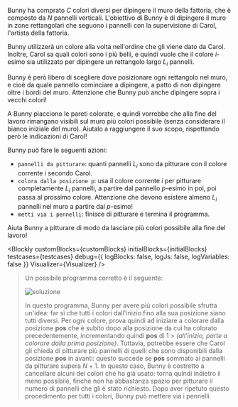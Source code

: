 
Bunny ha comprato $C$ colori diversi per dipingere il muro della fattoria, che è composto
da $N$ pannelli verticali. L'obiettivo di Bunny è di dipingere il muro in zone rettangolari
che seguono i pannelli con la supervisione di Carol, l'artista della fattoria.

Bunny utilizzerà un colore alla volta nell'ordine che gli viene dato da Carol. Inoltre, Carol
sa quali colori sono i più belli, e quindi vuole che il colore $i$-esimo sia utilizzato per
dipingere un rettangolo largo $L_i$ pannelli.

Bunny è però libero di scegliere dove posizionare ogni rettangolo nel muro, e cioè da quale
pannello cominciare a dipingere, a patto di non dipingere oltre i bordi del muro.
Attenzione che Bunny può anche dipingere sopra i vecchi colori!

A Bunny piacciono le pareti colorate, e quindi vorrebbe che alla fine del lavoro rimangano
visibili sul muro più colori possibile (senza considerare il bianco iniziale del muro).
Aiutalo a raggiungere il suo scopo, rispettando però le indicazioni di Carol!

Bunny può fare le seguenti azioni:

- `pannelli da pitturare`: quanti pannelli $L_i$ sono da pitturare con il colore corrente $i$ secondo Carol.
- `colora dalla posizione p`: usa il colore corrente $i$ per pitturare completamente $L_i$
  pannelli, a partire dal pannello $p$-esimo in poi, poi passa al prossimo colore. Attenzione che devono esistere almeno $L_i$
  pannelli nel muro a partire dal $p$-esimo!
- `metti via i pennelli`: finisce di pitturare e termina il programma.

Aiuta Bunny a pitturare di modo da lasciare più colori possibile alla fine del lavoro!

<Blockly
  customBlocks={customBlocks}
  initialBlocks={initialBlocks}
  testcases={testcases}
  debug={{ logBlocks: false, logJs: false, logVariables: false }}
  Visualizer={Visualizer}
/>

> Un possibile programma corretto è il seguente:
>
> ![soluzione](sol.png)
>
> In questo programma, Bunny per avere più colori possibile sfrutta un'idea: far sì che tutti i colori dall'inizio
> fino alla sua posizione siano tutti diversi. Per ogni colore, prova quindi ad iniziare a colorare dalla posizione
> **pos** che è subito dopo alla posizione da cui ha colorato precedentemente, incrementando quindi **pos** di $1$ > _(all'inizio, parte a colorare dalla prima posizione)_. Tuttavia, potrebbe essere che Carol gli chieda di pitturare
> più pannelli di quelli che sono disponibili dalla posizione **pos** in avanti: questo succede se **pos** sommato ai
> pannelli da pitturare supera $N+1$. In questo caso, Bunny è costretto a cancellare alcuni dei colori che ha già
> usato: torna quindi indietro il meno possibile, finché non ha abbastanza spazio per pitturare il numero di pannelli
> che gli è stato richiesto. Dopo aver ripetuto questo procedimento per tutti i colori, Bunny può mettere via i pennelli.
